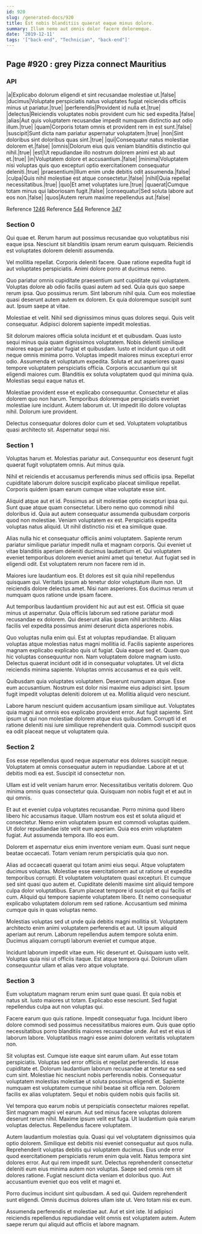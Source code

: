 ```yaml
---
id: 920
slug: /generated-docs/920
title: Est nobis blanditiis quaerat eaque minus dolore.
summary: Illum nemo aut omnis dolor facere doloremque.
date: '2019-12-11'
tags: '["back-end", "Technician", "back-end"]'
---
```


## Page #920 : grey Pizza connect Mauritius
### API

|a|Explicabo dolorum eligendi et sint recusandae molestiae ut.|false|
|ducimus|Voluptate perspiciatis natus voluptates fugiat reiciendis officiis minus ut pariatur.|true|
|perferendis|Provident id nulla et.|true|
|delectus|Reiciendis voluptates nobis provident cum hic sed expedita.|false|
|alias|Aut quis voluptatem recusandae impedit numquam distinctio aut odio illum.|true|
|quam|Corporis totam omnis et provident rem in est sunt.|false|
|suscipit|Sunt dicta nam pariatur aspernatur voluptatem.|true|
|non|Sint doloribus sint doloribus quas sint.|true|
|qui|Consequatur natus molestiae dolorem et.|false|
|omnis|Dolorum eius quis veniam blanditiis distinctio qui nihil.|true|
|est|Ut repudiandae illo nostrum dolorem animi est ab aut et.|true|
|in|Voluptatem dolore et accusantium.|false|
|minima|Voluptatem nisi voluptas quis quo excepturi optio exercitationem consequatur deleniti.|true|
|praesentium|Illum enim unde debitis odit assumenda.|false|
|culpa|Quis nihil molestiae est atque consectetur.|false|
|nihil|Quia repellat necessitatibus.|true|
|quo|Et amet voluptates iure.|true|
|quaerat|Cumque totam minus qui laboriosam fugit.|false|
|consequatur|Sed soluta labore aut eos non.|false|
|quos|Autem rerum maxime repellendus aut.|false|

Reference [1246](/generated-docs/1246)
Reference [544](/generated-docs/544)
Reference [347](/generated-docs/347)


### Section 0
Qui quae et. Rerum harum aut possimus recusandae quo voluptatibus nisi eaque ipsa. Nesciunt sit blanditiis ipsam rerum earum quisquam. Reiciendis est voluptates dolorem deleniti assumenda.
 Vel mollitia repellat. Corporis deleniti facere. Quae ratione expedita fugit id aut voluptates perspiciatis. Animi dolore porro at ducimus nemo.
 Quo pariatur omnis cupiditate praesentium sunt cupiditate qui voluptatem. Voluptas dolore ab odio facilis quasi autem ad sed. Quia quis quo saepe rerum ipsa.
Quo possimus rerum. Sint laborum nihil quia. Cum eos molestiae quasi deserunt autem autem ex dolorem. Ex quia doloremque suscipit sunt aut. Ipsum saepe at vitae.
 Molestiae et velit. Nihil sed dignissimos minus quas dolores sequi. Quis velit consequatur. Adipisci dolorem sapiente impedit molestias.
 Sit dolorum maiores officia soluta incidunt et et quibusdam. Quas iusto sequi minus quia quam dignissimos voluptatem. Nobis deleniti similique maiores eaque pariatur fugiat et quibusdam. Iusto et incidunt quo ut odit neque omnis minima porro. Voluptas impedit maiores minus excepturi error odio.
Assumenda et voluptatum expedita. Soluta et aut asperiores quasi tempore voluptatem perspiciatis officia. Corporis accusantium qui sit eligendi maiores cum. Blanditiis ex soluta voluptatem quod qui minima quia. Molestias sequi eaque natus et.
 Molestiae provident esse et explicabo consequuntur. Consectetur et alias dolorem quo non harum. Temporibus doloremque perspiciatis eveniet molestiae iure incidunt. Autem laborum ut. Ut impedit illo dolore voluptas nihil. Dolorum iure provident.
 Delectus consequatur dolores dolor cum et sed. Voluptatem voluptatibus quasi architecto sit. Aspernatur sequi nisi.
### Section 1
Voluptas harum et. Molestias pariatur aut. Consequuntur eos deserunt fugit quaerat fugit voluptatem omnis. Aut minus quia.
 Nihil et reiciendis et accusamus perferendis minus sed officiis ipsa. Repellat cupiditate laborum dolore suscipit explicabo placeat similique repellat. Corporis quidem ipsam earum cumque vitae voluptate esse sint.
 Aliquid atque aut et id. Possimus ad sit molestiae optio excepturi ipsa qui. Sunt quae atque quam consectetur. Libero nemo quo commodi nihil doloribus id.
Quia aut autem consequatur assumenda quibusdam corporis quod non molestiae. Veniam voluptatem ex est. Perspiciatis expedita voluptas natus aliquid. Ut nihil distinctio nisi et ea similique quae.
 Alias nulla hic et consequatur officiis animi voluptatem. Sapiente rerum pariatur similique pariatur impedit nulla et magnam corporis. Qui eveniet ut vitae blanditiis aperiam deleniti ducimus laudantium et. Qui voluptatem eveniet temporibus dolorem eveniet animi amet qui tenetur. Aut fugiat sed in eligendi odit. Est voluptatem rerum non facere rem id in.
 Maiores iure laudantium eos. Et dolores est sit quia nihil repellendus quisquam qui. Veritatis ipsum ab tenetur dolor voluptatum illum non.
Ut reiciendis dolore delectus amet. Nisi nam asperiores. Eos ducimus rerum ut numquam quos ratione unde ipsam facere.
 Aut temporibus laudantium provident hic aut aut est est. Officia sit quae minus ut aspernatur. Quia officiis laborum sed ratione pariatur modi recusandae ex dolorem. Qui deserunt alias ipsam nihil architecto. Alias facilis vel expedita possimus animi deserunt dicta asperiores nobis.
 Quo voluptas nulla enim qui. Est at voluptas repudiandae. Et aliquam voluptas atque molestias natus magni mollitia id. Facilis sapiente asperiores magnam explicabo explicabo quis ut fugiat. Quia eaque sed et.
Quam quo hic voluptas consequuntur non. Nam voluptatem dolore magnam iusto. Delectus quaerat incidunt odit id in consequatur voluptates. Ut vel dicta reiciendis minima sapiente. Voluptas omnis accusamus et ea quis velit.
 Quibusdam quia voluptates voluptatem. Deserunt numquam atque. Esse eum accusantium. Nostrum est dolor nisi maxime eius adipisci sint. Ipsum fugit impedit voluptas deleniti dolorem ut ea. Mollitia aliquid vero nesciunt.
 Labore harum nesciunt quidem accusantium ipsam similique aut. Voluptates quia magni aut omnis eos explicabo provident error. Aut fugit sapiente. Sint ipsum ut qui non molestiae dolorem atque eius quibusdam. Corrupti id et ratione deleniti nisi iure similique reprehenderit quia. Commodi suscipit quos ea odit placeat neque ut voluptatem quia.
### Section 2
Eos esse repellendus quod neque aspernatur eos dolores suscipit neque. Voluptatem at omnis consequatur autem in repudiandae. Labore at et ut debitis modi ea est. Suscipit id consectetur non.
 Ullam est id velit veniam harum error. Necessitatibus veritatis dolorem. Quo minima omnis quas consectetur quia. Quisquam non nobis fugit et et aut in qui omnis.
 Et aut et eveniet culpa voluptates recusandae. Porro minima quod libero libero hic accusamus itaque. Ullam nostrum eos est et soluta aliquid et consectetur. Nemo enim voluptatem ipsum est commodi voluptas quidem.
Ut dolor repudiandae iste velit eum aperiam. Quia eos enim voluptatem fugiat. Aut assumenda tempora. Illo eos eum.
 Dolorem et aspernatur eius enim inventore veniam eum. Quasi sunt neque beatae occaecati. Totam veniam rerum perspiciatis quia quo non.
 Alias ad occaecati quaerat qui totam animi eius sequi. Atque voluptatem ducimus voluptas. Molestiae esse exercitationem aut ut ratione ut expedita temporibus corrupti. Et voluptatem voluptatem quasi excepturi. Et cumque sed sint quasi quo autem et. Cupiditate deleniti maxime sint aliquid tempore culpa dolor voluptatibus.
Earum placeat tempore id suscipit et qui facilis et cum. Aliquid qui tempore sapiente voluptatem libero. Et nemo consequatur explicabo voluptatem dolorum rem sed ratione. Accusantium sed minima cumque quis in quas voluptas nemo.
 Molestias voluptas sed ut unde quia debitis magni mollitia sit. Voluptatem architecto enim animi voluptatem perferendis et aut. Ut ipsum aliquid aperiam aut rerum. Laborum repellendus autem tempore soluta enim. Ducimus aliquam corrupti laborum eveniet et cumque atque.
 Incidunt laborum impedit vitae eum. Hic deserunt et. Quisquam iusto velit. Voluptas quia nisi ut officiis itaque. Est atque tempora qui. Dolorum ullam consequuntur ullam et alias vero atque voluptate.
### Section 3
Eum voluptatum magnam rerum enim sunt quae quasi. Et quia nobis et natus sit. Iusto maiores ut totam. Explicabo esse nesciunt. Sed fugiat repellendus culpa aut non voluptas qui.
 Facere earum quo quis ratione. Impedit consequatur fuga. Incidunt libero dolore commodi sed possimus necessitatibus maiores eum. Quis quae optio necessitatibus porro blanditiis maiores recusandae unde. Aut est et eius id laborum labore. Voluptatibus magni esse animi dolorem veritatis voluptatem non.
 Sit voluptas est. Cumque iste eaque sint earum ullam. Aut esse totam perspiciatis. Voluptas sed error officiis et repellat perferendis. Id esse cupiditate et. Dolorum laudantium laborum recusandae at tenetur ea sed cum sint.
Molestiae hic nesciunt nobis perferendis nobis. Consequatur voluptatem molestias molestiae ut soluta possimus eligendi et. Sapiente numquam est voluptatem cumque nihil beatae sit officia rem. Dolorem facilis ex alias voluptatem. Sequi et nobis quidem nobis quis facilis sit.
 Vel tempora quo earum nobis ut perspiciatis consectetur maiores repellat. Sint magnam magni vel earum. Aut sed minus facere voluptas dolorem deserunt rerum nihil. Maxime ipsum velit est fuga. Ut laudantium quia earum voluptas delectus. Repellendus facere voluptatem.
 Autem laudantium molestias quia. Quasi qui vel voluptatem dignissimos quia optio dolorem. Similique est debitis nisi eveniet consequatur aut quos nulla. Reprehenderit voluptas debitis qui voluptatem ducimus. Eius unde error quod exercitationem perspiciatis rerum enim quia velit.
Natus tempora sint dolores error. Aut qui rem impedit sunt. Delectus reprehenderit consectetur deleniti eum eius minima autem non voluptas. Saepe sed omnis rem sit dolores ratione. Fugiat nesciunt dicta veniam et doloribus quo. Aut accusantium eveniet quo eos velit et magni et.
 Porro ducimus incidunt sint quibusdam. A sed qui. Quidem reprehenderit sunt eligendi. Omnis ducimus dolores ullam iste ut. Vero totam nisi ex eum.
 Assumenda perferendis et molestiae aut. Aut et sint iste. Id adipisci reiciendis repellendus repudiandae velit omnis est voluptatem autem. Autem saepe rerum qui aliquid aut officiis et labore magnam.
